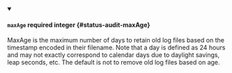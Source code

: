 
<details className="config-field" data-expandable="false" open>
<summary>

#### `maxAge` <span className="config-field-required" data-required="false">required</span> <span className="config-field-type">integer</span> <span className="config-field-default"></span> <span className="config-field-enum"></span> {#status-audit-maxAge}

MaxAge is the maximum number of days to retain old log files based on the
timestamp encoded in their filename.  Note that a day is defined as 24
hours and may not exactly correspond to calendar days due to daylight
savings, leap seconds, etc. The default is not to remove old log files
based on age.

</summary>



</details>
